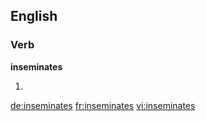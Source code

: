 ==English==

===Verb===
'''inseminates'''

# {{third-person singular of|[[inseminate]]}}

[[de:inseminates]]
[[fr:inseminates]]
[[vi:inseminates]]